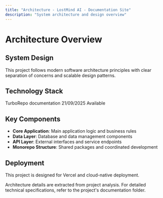 ```yaml
---
title: "Architecture - LostMind AI - Documentation Site"
description: "System architecture and design overview"
---
```


# Architecture Overview

## System Design

This project follows modern software architecture principles with clear separation of concerns and scalable design patterns.

## Technology Stack

<CardGroup cols="2">
  <Card title="Framework" icon="layer-group">
    TurboRepo
  </Card>
  <Card title="Category" icon="tags">
    documentation
  </Card>
  <Card title="Last Updated" icon="clock">
    21/09/2025
  </Card>
  <Card title="Documentation" icon="book">
    Available
  </Card>
</CardGroup>

## Key Components

- **Core Application**: Main application logic and business rules
- **Data Layer**: Database and data management components
- **API Layer**: External interfaces and service endpoints
- **Monorepo Structure**: Shared packages and coordinated development


## Deployment

This project is designed for Vercel and cloud-native deployment.

<Note>
Architecture details are extracted from project analysis. For detailed technical specifications, refer to the project's documentation folder.
</Note>